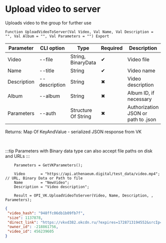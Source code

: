 ﻿---
sidebar_position: 10
---


# Upload video to server
 Uploads video to the group for further use



`Function UploadVideoToServer(Val Video, Val Name, Val Description = "", Val Album = "", Val Parameters = "") Export`

  | Parameter | CLI option | Type | Required | Description |
  |-|-|-|-|-|
  | Video | --file | String, BinaryData | &#x2714; | Video file |
  | Name | --title | String | &#x2714; | Video name |
  | Description | --description | String | &#x2716; | Video description |
  | Album | --album | String | &#x2716; | Album ID, if necessary |
  | Parameters | --auth | Structure Of String | &#x2716; | Authorization JSON or path to .json |

  
  Returns:  Map Of KeyAndValue - serialized JSON response from VK

<br/>

:::tip
Parameters with Binary data type can also accept file paths on disk and URLs
:::
<br/>


```bsl title="1C:Enterprise/OneScript code example"
    Parameters = GetVKParameters();

    Video       = "https://api.athenaeum.digital/test_data/video.mp4"; // URL, Binary Data or Path to file
    Name        = "NewVideo";
    Description = "Video description";

    Result = OPI_VK.UploadVideoToServer(Video, Name, Description, , Parameters);
```
 



```json title="Result"
{
 "video_hash": "948ffc06db1b09fb7f",
 "size": 1137878,
 "direct_link": "https://vkvd382.okcdn.ru/?expires=1728713194552&srcIp=93.125.42.204&pr=40&srcAg=UNKNOWN&ms=45.136.20.139&type=4&sig=VAfnTuuSNjs&ct=27&urls=45.136.22.139&clientType=14&appId=512000384397&zs=72&id=7195954121353",
 "owner_id": -218861756,
 "video_id": 456239605
}
```
